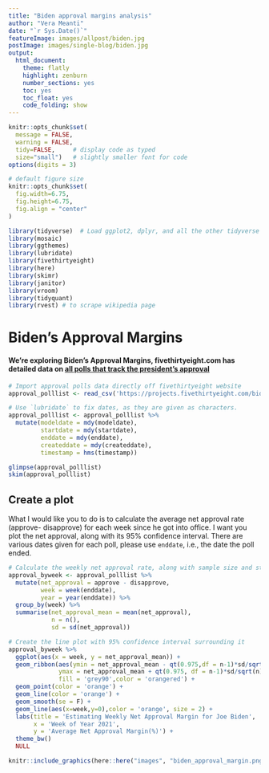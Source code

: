 ```yaml
---
title: "Biden approval margins analysis"
author: "Vera Meanti"
date: "`r Sys.Date()`"
featureImage: images/allpost/biden.jpg
postImage: images/single-blog/biden.jpg
output:
  html_document:
    theme: flatly
    highlight: zenburn
    number_sections: yes
    toc: yes
    toc_float: yes
    code_folding: show
---
```



```r
knitr::opts_chunk$set(
  message = FALSE, 
  warning = FALSE, 
  tidy=FALSE,     # display code as typed
  size="small")   # slightly smaller font for code
options(digits = 3)

# default figure size
knitr::opts_chunk$set(
  fig.width=6.75, 
  fig.height=6.75,
  fig.align = "center"
)
```


```r
library(tidyverse)  # Load ggplot2, dplyr, and all the other tidyverse packages
library(mosaic)
library(ggthemes)
library(lubridate)
library(fivethirtyeight)
library(here)
library(skimr)
library(janitor)
library(vroom)
library(tidyquant)
library(rvest) # to scrape wikipedia page
```



# Biden's Approval Margins

#### We're exploring Biden's Approval Margins,  fivethirtyeight.com has detailed data on [all polls that track the president's approval ](https://projects.fivethirtyeight.com/biden-approval-ratings)

```r
# Import approval polls data directly off fivethirtyeight website
approval_polllist <- read_csv('https://projects.fivethirtyeight.com/biden-approval-data/approval_polllist.csv') 

# Use `lubridate` to fix dates, as they are given as characters.
approval_polllist <- approval_polllist %>% 
  mutate(modeldate = mdy(modeldate),
         startdate = mdy(startdate),
         enddate = mdy(enddate),
         createddate = mdy(createddate),
         timestamp = hms(timestamp))

glimpse(approval_polllist)
skim(approval_polllist)
```

## Create a plot

What I would like you to do is to calculate the average net approval rate (approve- disapprove) for each week since he got into office. I want you plot the net approval, along with its 95% confidence interval. There are various dates given for each poll, please use `enddate`, i.e., the date the poll ended.

```r
# Calculate the weekly net approval rate, along with sample size and standard deviation
approval_byweek <- approval_polllist %>%
  mutate(net_approval = approve - disapprove,
         week = week(enddate),
         year = year(enddate)) %>% 
  group_by(week) %>% 
  summarise(net_approval_mean = mean(net_approval),
            n = n(),
            sd = sd(net_approval))

# Create the line plot with 95% confidence interval surrounding it
approval_byweek %>%  
  ggplot(aes(x = week, y = net_approval_mean)) +
  geom_ribbon(aes(ymin = net_approval_mean - qt(0.975,df = n-1)*sd/sqrt(n),
              ymax = net_approval_mean + qt(0.975, df = n-1)*sd/sqrt(n)),
              fill = 'grey90',color = 'orangered') +
  geom_point(color = 'orange') +
  geom_line(color = 'orange') +
  geom_smooth(se = F) +
  geom_line(aes(x=week,y=0),color = 'orange', size = 2) +
  labs(title = 'Estimating Weekly Net Approval Margin for Joe Biden',
       x = 'Week of Year 2021',
       y = 'Average Net Approval Margin(%)') +
  theme_bw()
  NULL
```


```r
knitr::include_graphics(here::here("images", "biden_approval_margin.png"), error = FALSE)
```
